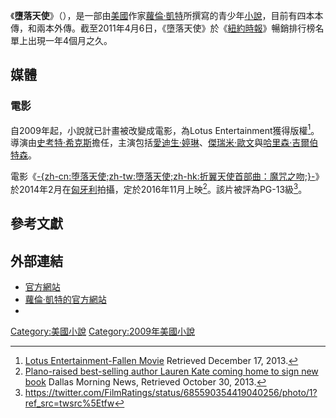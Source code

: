 {{Expand|time=2014-04-07}}
{{otheruses|subject=美國小說|other=「墮落天使」的其他意思|墮落天使 (消歧義)}}
{{Infobox book
| name             = 墮落天使<br />''Fallen''
| title_orig       = 
| translator       = 
| image            = Fallen cover.jpg
| image_size       = 200px
| caption          = 初回發行版封面
| author           = [[蘿倫·凱特|蘿倫·凱特]]
| illustrator      = 
| cover_artist     = 
| country          = 美國
| language         = 英語
| series           = 墮落天使
| genre            = 青少年、奇幻、浪漫
| publisher        = [[蘭登書屋|蘭登書屋]]
| pub_date         = 2009年12月8日
| english_pub_date =
| media_type       = 印刷
| pages            = 452頁
| isbn             = 0-385-73893-5
| preceded_by      = 
| followed_by      = ''{{link-en|Torment (novel)|Torment (novel)|Torment}}''
}}

《'''墮落天使'''》（{{lang-en|''Fallen''}}），是一部由[[美國|美國]]作家[[蘿倫·凱特|蘿倫·凱特]]所撰寫的青少年[[小說|小說]]，目前有四本本傳，和兩本外傳。截至2011年4月6日，《墮落天使》於《[[紐約時報|紐約時報]]》暢銷排行榜名單上出現一年4個月之久。

== 媒體 ==
=== 電影 ===
自2009年起，小說就已計畫被改變成電影，為Lotus Entertainment獲得版權<ref>[http://lotusentertainment.com/film-detail/fallen-62 Lotus Entertainment-Fallen Movie] {{Wayback|url=http://lotusentertainment.com/film-detail/fallen-62 |date=20141018235124 }} Retrieved December 17, 2013.</ref>。導演由[[史考特·希克斯|史考特·希克斯]]擔任，主演包括[[愛迪生·婷琳|愛迪生·婷琳]]、[[傑瑞米·歐文|傑瑞米·歐文]]與[[哈里森·吉爾伯特森|哈里森·吉爾伯特森]]。

電影《[[墮落天使_(2016年電影)|-{zh-cn:堕落天使;zh-tw:墮落天使;zh-hk:折翼天使首部曲：魔咒之吻;}-]]》於2014年2月在[[匈牙利|匈牙利]]拍攝，定於2016年11月上映<ref>[http://artsblog.dallasnews.com/2013/10/plano-raised-best-selling-author-lauren-kate-coming-home-to-sign-new-book.html/ Plano-raised best-selling author Lauren Kate coming home to sign new book] {{webarchive|url=https://web.archive.org/web/20131103093434/http://artsblog.dallasnews.com/2013/10/plano-raised-best-selling-author-lauren-kate-coming-home-to-sign-new-book.html/ |date=2013-11-03 }} Dallas Morning News, Retrieved October 30, 2013.</ref>。該片被評為PG-13級<ref>https://twitter.com/FilmRatings/status/685590354419040256/photo/1?ref_src=twsrc%5Etfw</ref>。

== 參考文獻 ==
{{Reflist|30em}}

== 外部連結 ==
* [https://web.archive.org/web/20190720072928/http://www.fallenbooks.com/ 官方網站]
* [http://www.laurenkatebooks.net/ 蘿倫·凱特的官方網站] {{Wayback|url=http://www.laurenkatebooks.net/ |date=20210211223704 }}
* {{IMDb title|1564777}}

{{DEFAULTSORT:Fallen}}
[[Category:美國小說|Category:美國小說]]
[[Category:2009年美國小說|Category:2009年美國小說]]